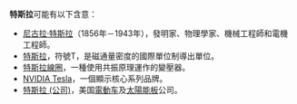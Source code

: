 {{noteTA
|T=zh-hans:特斯拉 (消歧义);zh-hk:忒斯拉 (消歧義);zh-tw:特斯拉 (消歧義);
|dt=大陆、台湾：特斯拉；香港：忒斯拉；
|reason=由於忒斯拉是香港標準譯名，为了阅读方便
|1=zh-hans:特斯拉;zh-hk:忒斯拉;zh-tw:特斯拉;
|d1=大陆、台湾：特斯拉；香港：忒斯拉；
}}
'''特斯拉'''可能有以下含意：
* [[尼古拉·特斯拉|尼古拉·特斯拉]]（1856年－1943年），發明家、物理學家、機械工程師和電機工程師。
* [[特斯拉|特斯拉]]，符號T，是磁通量密度的國際單位制導出單位。
* [[特斯拉線圈|特斯拉線圈]]，一種使用共振原理運作的變壓器。
* [[NVIDIA_Tesla|NVIDIA Tesla]]，一個顯示核心系列品牌。
* [[特斯拉_(公司)|特斯拉 (公司)]]，美国[[電動车|電動车]]及[[太陽能板|太陽能板]]公司。
{{disambig|T|Cat=三字译名消歧义}}